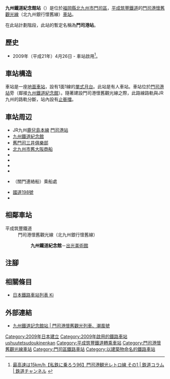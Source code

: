 {{NoteTA
|T=zh-hans:九州铁道纪念馆站;zh-hk:九州鐵道紀念館站;zh-tw:九州鐵道紀念館車站;
|1=zh-hans:九州铁道纪念馆站;zh-hk:九州鐵道紀念館站;zh-tw:九州鐵道紀念館車站;
}}
{{Infobox station
|公司色 = orange
|站名 = 九州鐵道紀念館
|圖片 = Kyushu Tetsudo Kinenkan (Kyushu Railway History Museum) Station 20170811.jpg
|圖片說明 = 車站大樓
|日文原名 = 九州鉄道記念館
|平假名 = きゅうしゅうてつどうきねんかん
|羅馬拼音 = KYŪSHŪ TETSUDŌ KINENKAN
|副站名 =
|電報略號 = 
|所在地 = {{JPN}}[[福岡縣|福岡縣]][[北九州市|北九州市]][[門司區|門司區]]
|座標 = {{coord|33|56|40.3|N|130|57|45.2|E|type:railwaystation_region:JP-24|display=inline,title}}
|車站構造 = [[地面車站|地面車站]]
|月台配置 = 1面1線
|啟用年月日 = 2009年（平成21年）4月26日
|廢站年月日 = 
|乘客人數 = 
|上下車人次 = 
|統計年度 = 
|轉車     = [[File:JR_logo_(kyushu).svg|21px]][[門司港站|門司港站]]<br />（[[鹿兒島本線|鹿兒島本線]]）
|全寬備註 = 有人車站
|adjacent = {{Adjacent stations|system=平成筑豐鐵道|line=門司港懷舊觀光線|left=|right=出光美術館|note-left=|note-mid=距離九州鐵道紀念館0.0km|note-right=0.5km}}
}}
'''九州鐵道紀念館站'''（{{jpn|j=九州鉄道記念館駅|hg=きゅうしゅうてつどうきねんかんえき|rm=Kyūshū-Tetsudō-kinenkan eki|f=y}}）是位於[[福岡縣|福岡縣]][[北九州市|北九州市]][[門司區|門司區]]，[[平成筑豐鐵道|平成筑豐鐵道]]的[[門司港懷舊觀光線|門司港懷舊觀光線]]（北九州銀行懷舊線）[[鐵路車站|車站]]。

在此站計劃階段，此站的暫定名稱為'''門司港站'''。

== 歷史 ==
*2009年（平成21年）4月26日 - 車站啟用<ref>[https://tetsudo-ch.com/6181344.html 最高速は15km/h【私鉄に乗ろう96】門司港観光レトロ線 その1 | 鉄道コラム | 鉄道チャンネル] {{Wayback|url=https://tetsudo-ch.com/6181344.html |date=20191212160005 }}{{ja icon}}</ref>。

== 車站構造 ==
車站是一座[[地面車站|地面車站]]，設有1面1線的[[單式月台|單式月台]]。此站是有人車站。車站位於[[門司港站|門司港站]]旁（鄰接[[九州鐵道紀念館|九州鐵道紀念館]]）。隨著建設門司港懷舊觀光線之際，此路線路軌與JR九州的路軌分斷，站內設有[[止衝擋|止衝擋]]。

== 車站周辺 ==
*JR九州[[鹿兒島本線|鹿兒島本線]] [[門司港站|門司港站]]
*[[九州鐵道紀念館|九州鐵道紀念館]]
*[[北九州市舊門司三井俱樂部|舊門司三井俱樂部]]
*[[北九州市舊大阪商船|北九州市舊大阪商船]]
*{{Translink|ja|旧三井物産門司支店|舊三井物產門司分店}}
*{{Translink|ja|プレミアホテル門司港|門司港尊貴酒店}}
*{{Translink|ja|海峡ドラマシップ|海峽戲劇船}}
*{{Translink|ja|門司港郵便局|門司港郵局}}
*{{Translink|ja|関門汽船|關門汽船}}（關門連絡船）乘船處
*[[國道198號|國道198號]]
*{{Translink|ja|松永文庫}}

== 相鄰車站 ==
; 平成筑豐鐵道
: 門司港懷舊觀光線（北九州銀行懷舊線）
::'''九州鐵道紀念館'''－[[出光美術館站|出光美術館]]
== 注腳 ==
{{Reflist}}
== 相關條目 ==
* [[日本鐵路車站列表_Ki|日本鐵路車站列表 Ki]]
== 外部連結 ==
* [http://www.retro-line.net/about/stations/%E4%B9%9D%E5%B7%9E%E9%89%84%E9%81%93%E8%A8%98%E5%BF%B5%E9%A4%A8%E9%A7%85/ 九州鐵道記念館站 | 門司港懷舊觀光列車、潮風號] {{Wayback|url=http://www.retro-line.net/about/stations/%E4%B9%9D%E5%B7%9E%E9%89%84%E9%81%93%E8%A8%98%E5%BF%B5%E9%A4%A8%E9%A7%85/ |date=20200519023533 }}{{ja icon}}
{{門司港懷舊觀光線}}
{{DEFAULTSORT:Kyushu-Tetsudo-Kinenkan}}
[[Category:2009年日本建立|Category:2009年日本建立]]
[[Category:2009年啟用的鐵路車站|Category:2009年啟用的鐵路車站]]
[[Category:日本鐵路車站_Kyu|ushuutetsudoukinenkan]]
[[Category:平成筑豐鐵道轉乘車站|Category:平成筑豐鐵道轉乘車站]]
[[Category:門司港懷舊觀光線車站|Category:門司港懷舊觀光線車站]]
[[Category:門司區鐵路車站|Category:門司區鐵路車站]]
[[Category:以建築物命名的鐵路車站|Category:以建築物命名的鐵路車站]]